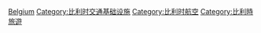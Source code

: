 {{Commons category|Airports in Belgium}}
[[Category:歐洲各國機場|Belgium]]
[[Category:比利时交通基础设施|Category:比利时交通基础设施]]
[[Category:比利时航空|Category:比利时航空]]
[[Category:比利時旅遊|Category:比利時旅遊]]